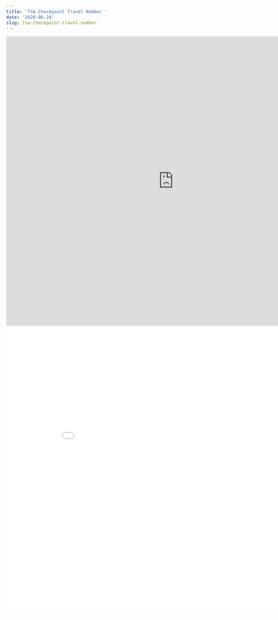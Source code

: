 ```yaml
---
title: 'TSA Checkpoint Travel Number '
date: '2020-06-24'
slug: tsa-checkpoint-travel-number
---
```


<iframe src="https://chart-studio.plotly.com/~frankzx/10.embed" width="900" height="780" style="border: none;"></iframe>
<iframe src="//plotly.com/~frankzx/12.embed" width="900" height="780" style="border: none;"></iframe>



